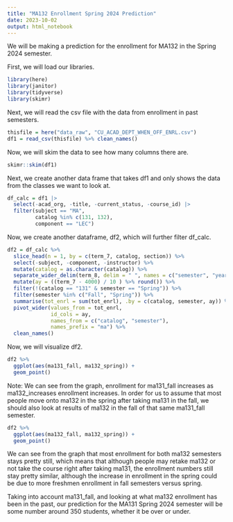 ---
title: "MA132 Enrollment Spring 2024 Prediction"
date: 2023-10-02
output: html_notebook
---
We will be making a prediction for the enrollment for MA132 in the Spring 2024 semester.

First, we will load our libraries.

```{r}
library(here)
library(janitor)
library(tidyverse)
library(skimr)
```

Next, we will read the csv file with the data from enrollment in past semesters.

```{r}
thisfile = here("data_raw", "CU_ACAD_DEPT_WHEN_OFF_ENRL.csv")
df1 = read_csv(thisfile) %>% clean_names()
```

Now, we will skim the data to see how many columns there are.
```{r}
skimr::skim(df1)
```

Next, we create another data frame that takes df1 and only shows the data from the classes we want to look at.

```{r}
df_calc = df1 |>
  select(-acad_org, -title, -current_status, -course_id) |>
  filter(subject == "MA",
         catalog %in% c(131, 132),
         component == "LEC")
```

Now, we create another dataframe, df2, which will further filter df_calc.

```{r}
df2 = df_calc %>%
  slice_head(n = 1, by = c(term_7, catalog, section)) %>%
  select(-subject, -component, -instructor) %>%
  mutate(catalog = as.character(catalog)) %>%
  separate_wider_delim(term_8, delim = " ", names = c("semester", "year")) %>%
  mutate(ay = ((term_7 - 4000) / 10 ) %>% round()) %>%
  filter(!(catalog == "131" & semester == "Spring")) %>%
  filter(semester %in% c("Fall", "Spring")) %>%
  summarise(tot_enrl = sum(tot_enrl), .by = c(catalog, semester, ay)) %>%
  pivot_wider(values_from = tot_enrl,
              id_cols = ay,
              names_from = c("catalog", "semester"),
              names_prefix = "ma") %>%
  clean_names()
```

Now, we will visualize df2.

```{r}
df2 %>%
  ggplot(aes(ma131_fall, ma132_spring)) +
  geom_point()
```
Note: We can see from the graph, enrollment for ma131_fall increases as ma132_increases enrollment increases. In order for us to assume that most people move onto ma132 in the spring after taking ma131 in the fall, we should also look at results of ma132 in the fall of that same ma131_fall semester.

```{r}
df2 %>%
  ggplot(aes(ma132_fall, ma132_spring)) +
  geom_point()
```
We can see from the graph that most enrollment for both ma132 semesters stays pretty still, which means that although people may retake ma132 or not take the course right after taking ma131, the enrollment numbers still stay pretty similar, although the increase in enrollment in the spring could be due to more freshmen enrollment in fall semesters versus spring.

Taking into account ma131_fall, and looking at what ma132 enrollment has been in the past, our prediction for the MA131 Spring 2024 semester will be some number around 350 students, whether it be over or under.